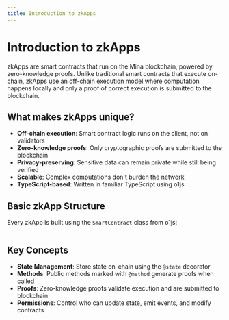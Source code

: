 ```yaml
---
title: Introduction to zkApps
---
```


# Introduction to zkApps

zkApps are smart contracts that run on the Mina blockchain, powered by zero-knowledge proofs. Unlike traditional smart contracts that execute on-chain, zkApps use an off-chain execution model where computation happens locally and only a proof of correct execution is submitted to the blockchain.

## What makes zkApps unique?

- **Off-chain execution**: Smart contract logic runs on the client, not on validators
- **Zero-knowledge proofs**: Only cryptographic proofs are submitted to the blockchain  
- **Privacy-preserving**: Sensitive data can remain private while still being verified
- **Scalable**: Complex computations don't burden the network
- **TypeScript-based**: Written in familiar TypeScript using o1js

## Basic zkApp Structure

Every zkApp is built using the `SmartContract` class from o1js:

```ts file=../snippets/zkapps/intro/intro.ts start=start_basic_zkapp end=end_basic_zkapp
```

## Key Concepts

- **State Management**: Store state on-chain using the `@state` decorator
- **Methods**: Public methods marked with `@method` generate proofs when called
- **Proofs**: Zero-knowledge proofs validate execution and are submitted to blockchain
- **Permissions**: Control who can update state, emit events, and modify contracts
